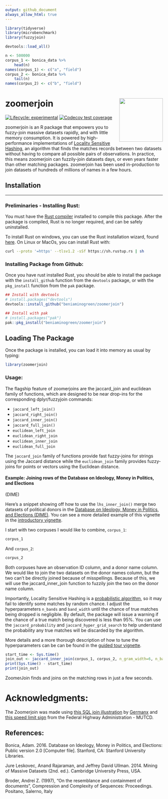 ```yaml
---
output: github_document
always_allow_html: true
---
```


```r
library(tidyverse)
library(microbenchmark)
library(fuzzyjoin)

devtools::load_all()

n <- 500000
corpus_1 <- bonica_data %>%
    head(n)
names(corpus_1) <- c("a", "field")
corpus_2 <- bonica_data %>%
    tail(n)
names(corpus_2) <- c("b", "field")
```


# zoomerjoin <img src='man/figures/logo.png' align="right" height="139" />
<!-- badges: start -->
[![Lifecycle: experimental](https://img.shields.io/badge/lifecycle-experimental-orange.svg)](https://lifecycle.r-lib.org/articles/stages.html#experimental)
[![Codecov test coverage](https://codecov.io/gh/beniaminogreen/zoomerjoin/branch/main/graph/badge.svg)](https://app.codecov.io/gh/beniaminogreen/zoomerjoin?branch=main)
<!-- badges: end -->

zoomerjoin is an R package that empowers you to fuzzy-join massive datasets
rapidly, and with little memory consumption. It is powered by high-performance
implementations of [Locality Sensitive
Hashing](https://en.wikipedia.org/wiki/Locality-sensitive_hashing), an
algorithm that finds the matches records between two datasets without having to
compare all possible pairs of observations. In practice, this means zoomerjoin
can fuzzily-join datasets days, or even years faster than other matching
packages. zoomerjoin has been used in-production to join datasets of hundreds
of millions of names in a few hours.

## Installation

---

### Preliminaries - Installing Rust:

You must have the [Rust compiler](https://www.rust-lang.org/tools/install)
installed to compile this package. After the package is compiled, Rust is no
longer required, and can be safely uninstalled.

To install Rust on windows, you can use the Rust installation wizard, found
[here](https://forge.rust-lang.org/infra/other-installation-methods.html). On
Linux or MacOs, you can install Rust with:

``` sh
curl --proto '=https' --tlsv1.2 -sSf https://sh.rustup.rs | sh
```

### Installing Package from Github:

Once you have rust installed Rust, you should be able to install the package
with the `install_github` function from the `devtools` package, or with the
`pkg_install` function from the `pak` package.

``` r
## Install with devtools
# install.packages("devtools")
devtools::install_github("beniaminogreen/zoomerjoin")

## Install with pak
# install.packages("pak")
pak::pkg_install("beniaminogreen/zoomerjoin")
```

## Loading The Package

Once the package is installed, you can load it into memory as usual by typing:

```r
library(zoomerjoin)
```

### Usage:

The flagship feature of zoomerjoins are the jaccard_join and euclidean family
of functions, which are designed to be near drop-ins for the corresponding
dplyr/fuzzyjoin commands:

* `jaccard_left_join()`
* `jaccard_right_join()`
* `jaccard_inner_join()`
* `jaccard_full_join()`
* `euclidean_left_join`
* `euclidean_right_join`
* `euclidean_inner_join`
* `euclidean_full_join`

The `jaccard_join` family of functions provide fast fuzzy-joins for strings
using the Jaccard distance while the `euclidean_join` family provides
fuzzy-joins for points or vectors using the Euclidean distance.

#### Example: Joining rows of the Database on Ideology, Money in Politics, and Elections
(DIME)

Here's a snippet showing off how to use the `lhs_inner_join()` merge two
datasets of political donors in the [Database on Ideology, Money in Politics,
and Elections (DIME)](https://data.stanford.edu/dime). You can see a more
detailed example of this vignette in the [introductory vignette](https://beniaminogreen.github.io/zoomerjoin/articles/guided_tour.html).

I start with two corpuses I would like to combine, `corpus_1`:

```r
corpus_1
```

And `corpus_2`:

```r
corpus_2
```
Both corpuses have an observation ID column, and a donor name column. We would
like to join the two datasets on the donor names column, but the two can't be
directly joined because of misspellings. Because of this, we will use the
jaccard_inner_join function to fuzzily join the two on the donor name column.

Importantly, Locality Sensitive Hashing is a [probabilistic
algorithm](https://en.wikipedia.org/wiki/Randomized_algorithm), so it may fail
to identify some matches by random chance. I adjust the hyperparameters
`n_bands` and `band_width` until the chance of true matches being dropped is
negligible. By default, the package will issue a warning if the chance of a
true match being discovered is less than 95%. You can use the
`jaccard_probability` and `jaccard_hyper_grid_search` to help understand the
probability any true matches will be discarded by the algorithm.

More details and a more thorough description of how to tune the hyperparameters can be can be found
in the [guided tour vignette](https://beniaminogreen.github.io/zoomerjoin/articles/guided_tour.html).

```r
start_time <- Sys.time()
join_out <- jaccard_inner_join(corpus_1, corpus_2, n_gram_width=6, n_bands=20, band_width=6)
print(Sys.time() - start_time)
print(join_out)
```

ZoomerJoin finds and joins on the matching rows in just a few seconds.

# Acknowledgments:

The Zoomerjoin was made using [this SQL join
illustration](https://commons.wikimedia.org/wiki/File:SQL_Join_-_08_A_Cross_Join_B.svg)
by [Germanx](https://commons.wikimedia.org/wiki/User:GermanX) and [this speed
limit sign](https://commons.wikimedia.org/wiki/File:Speed_limit_75_sign.svg) from the
Federal Highway Administration - MUTCD.

## References:

Bonica, Adam. 2016. Database on Ideology, Money in Politics, and Elections: Public version 2.0 [Computer file]. Stanford, CA: Stanford University Libraries.

Jure Leskovec, Anand Rajaraman, and Jeffrey David Ullman. 2014. Mining of Massive Datasets (2nd. ed.). Cambridge University Press, USA.

Broder, Andrei Z. (1997), "On the resemblance and containment of documents", Compression and Complexity of Sequences: Proceedings. Positano, Salerno, Italy
